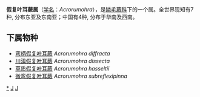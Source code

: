 {{Automatic Taxobox
| taxon = Acrorumohra
| authority = (H. Ito) H. Ito, 1939
}}

'''假复叶耳蕨属'''（[[学名|学名]]：''Acrorumohra''），是[[鳞毛蕨科|鳞毛蕨科]]下的一个属。全世界现知有7种, 分布东亚及东南亚；中国有4种, 分布于华南及西南。

==下属物种==
* [[弯柄假复叶耳蕨|弯柄假复叶耳蕨]] ''Acrorumohra diffracta''
* [[川滇假复叶耳蕨|川滇假复叶耳蕨]] ''Acrorumohra dissecta''
* [[草质假复叶耳蕨|草质假复叶耳蕨]] ''Acrorumohra hasseltii''
* [[微弯假复叶耳蕨|微弯假复叶耳蕨]] ''Acrorumohra subreflexipinna''

{{taxonbar}}
[[Category:_假复叶耳蕨属|*]]
[[Category:_鳞毛蕨科|J]]
[[Category:_1939年描述的分类群|J]]